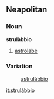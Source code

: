 ==Neapolitan==
===Noun===
'''strulàbbio''' {{m}}
#[[astrolabe]]

===Variation===
:[[astrulàbbio]]

[[it:strulàbbio]]